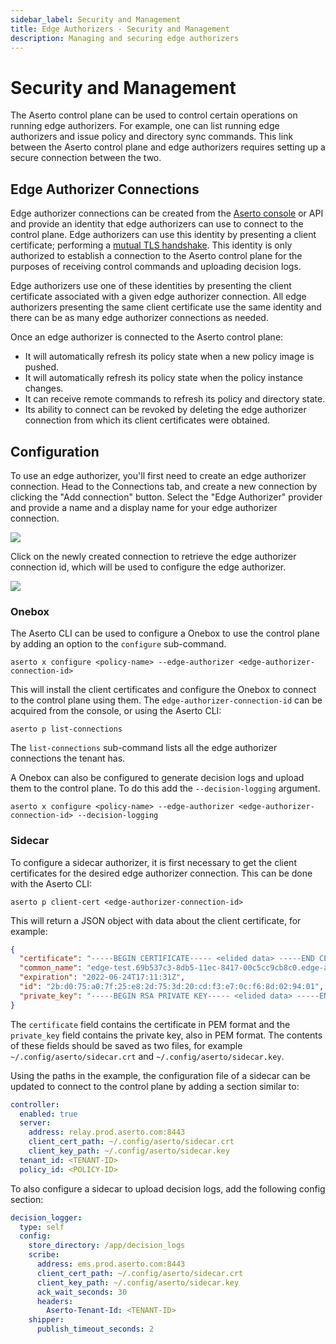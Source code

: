 ```yaml
---
sidebar_label: Security and Management
title: Edge Authorizers - Security and Management
description: Managing and securing edge authorizers
---
```

# Security and Management

The Aserto control plane can be used to control certain operations on running edge authorizers. For example, one can
list running edge authorizers and issue policy and directory sync commands. This link between the Aserto control plane
and edge authorizers requires setting up a secure connection between the two.

## Edge Authorizer Connections

Edge authorizer connections can be created from the [Aserto console](/docs/aserto-console/connections/setup-edge) or API
and provide an identity that edge authorizers can use to connect to the control plane. Edge authorizers can use this
identity by presenting a client certificate; performing a [mutual TLS
handshake](https://en.wikipedia.org/wiki/Mutual_authentication). This identity is only authorized to establish a
connection to the Aserto control plane for the purposes of receiving control commands and uploading decision logs.

Edge authorizers use one of these identities by presenting the client certificate associated with a given edge authorizer
connection. All edge authorizers presenting the same client certificate use the same identity and there can be as many
edge authorizer connections as needed.

Once an edge authorizer is connected to the Aserto control plane:
- It will automatically refresh its policy state when a new policy image is pushed.
- It will automatically refresh its policy state when the policy instance changes.
- It can receive remote commands to refresh its policy and directory state.
- Its ability to connect can be revoked by deleting the edge authorizer connection from which its client certificates
  were obtained.

## Configuration

To use an edge authorizer, you'll first need to create an edge authorizer connection. Head to the Connections tab, and
create a new connection by clicking the "Add connection" button. Select the "Edge Authorizer" provider and provide a
name and a display name for your edge authorizer connection.

<img src="/edge-authorizer-connection.png" />

Click on the newly created connection to retrieve the edge authorizer connection id, which will be used to configure the edge authorizer.

<img src="/edge-authorizer-connection-entry.png" />

### Onebox

The Aserto CLI can be used to configure a Onebox to use the control plane by adding an option to the `configure` sub-command.

```
aserto x configure <policy-name> --edge-authorizer <edge-authorizer-connection-id>
```

This will install the client certificates and configure the Onebox to connect to the control plane using them. The
`edge-authorizer-connection-id` can be acquired from the console, or using the Aserto CLI:

```
aserto p list-connections
```

The `list-connections` sub-command lists all the edge authorizer connections the tenant has.

A Onebox can also be configured to generate decision logs and upload them to the control plane. To do this add the 
`--decision-logging` argument.

```
aserto x configure <policy-name> --edge-authorizer <edge-authorizer-connection-id> --decision-logging
```


### Sidecar

To configure a sidecar authorizer, it is first necessary to get the client certificates for the desired edge authorizer connection. This can be done with the Aserto CLI:

```
aserto p client-cert <edge-authorizer-connection-id>
```

This will return a JSON object with data about the client certificate, for example:

```json
{
  "certificate": "-----BEGIN CERTIFICATE----- <elided data> -----END CERTIFICATE-----",
  "common_name": "edge-test.69b537c3-8db5-11ec-8417-00c5cc9cb8c0.edge-authorizer.aserto.com",
  "expiration": "2022-06-24T17:11:31Z",
  "id": "2b:d0:75:a0:7f:25:e8:2d:75:3d:20:cd:f3:e7:0c:f6:8d:02:94:01",
  "private_key": "-----BEGIN RSA PRIVATE KEY----- <elided data> -----END RSA PRIVATE KEY-----"
}
```

The `certificate` field contains the certificate in PEM format and the `private_key` field contains the private key, also in PEM format. The contents of these fields should be saved as two files, for example `~/.config/aserto/sidecar.crt` and `~/.config/aserto/sidecar.key`.

Using the paths in the example, the configuration file of a sidecar can be updated to connect to the control plane by adding a section similar to:

```yaml
controller:
  enabled: true
  server:
    address: relay.prod.aserto.com:8443
    client_cert_path: ~/.config/aserto/sidecar.crt
    client_key_path: ~/.config/aserto/sidecar.key
  tenant_id: <TENANT-ID>
  policy_id: <POLICY-ID>
```

To also configure a sidecar to upload decision logs, add the following config section:

```yaml
decision_logger:                                               
  type: self                                                   
  config:                                                      
    store_directory: /app/decision_logs                        
    scribe:                                                    
      address: ems.prod.aserto.com:8443                        
      client_cert_path: ~/.config/aserto/sidecar.crt                  
      client_key_path: ~/.config/aserto/sidecar.key                    
      ack_wait_seconds: 30                                     
      headers:                                                 
        Aserto-Tenant-Id: <TENANT-ID>
    shipper:                                                   
      publish_timeout_seconds: 2                               
```
